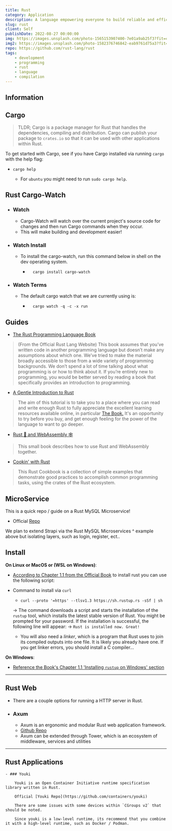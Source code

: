 ```yaml
---
title: Rust
category: Application
description: A language empowering everyone to build reliable and efficient software.
slug: rust
client: Self
publishDate: 2022-08-27 00:00:00
img: https://images.unsplash.com/photo-1565153907400-7e01a9ab25f3?fit=crop&w=1400&h=700&q=75
img2: https://images.unsplash.com/photo-1582376746842-eab9761d75a3?fit=crop&w=1400&h=700&q=75
repo: https://github.com/rust-lang/rust
tags:
    - development
    - programming
    - rust
    - language
    - compilation
---
```


## Information

## Cargo

> TLDR; Cargo is a package manager for Rust that handles the dependencies, compiling and distribution. Cargo can publish your package to `crates.io` so that it can be used with other applications within Rust.

To get started with Cargo, see if you have Cargo installed via running `cargo` with the help flag:

-   ```shell
    cargo help
    ```
    -   For `ubuntu` you might need to run `sudo cargo help`.

## Rust Cargo-Watch

-   ### Watch

    -   Cargo-Watch will watch over the current project's source code for changes and then run Cargo commands when they occur.
    -   This will make building and development easier!

-   ### Watch Install

    -   To install the cargo-watch, run this command below in shell on the dev operating system.

        -   ```shell
              cargo install cargo-watch
            ```

-   ### Watch Terms

    -   The default cargo watch that we are currently using is:

        -   ```shell
              cargo watch -q -c -x run
            ```

## Guides

-   [The Rust Programming Language Book](https://doc.rust-lang.org/stable/book/title-page.html)

> (From the Official Rust Lang Website)
> This book assumes that you’ve written code in another programming language but doesn’t
> make any assumptions about which one. We’ve tried to make the material broadly accessible
> to those from a wide variety of programming backgrounds. We don’t spend a lot of time talking
> about what programming is or how to think about it. If you’re entirely new to programming, you
> would be better served by reading a book that specifically provides an introduction to programming.

-   [A Gentle Introduction to Rust](https://stevedonovan.github.io/rust-gentle-intro/)

> The aim of this tutorial is to take you to a place where you can read and write enough Rust to
> fully appreciate the excellent learning resources available online, in particular
> [The Book.](https://doc.rust-lang.org/stable/book/title-page.html)
> It's an opportunity to try before you buy, and get enough feeling for the power of the language to want to go deeper.

-   [Rust 🦀 and WebAssembly 🕸](https://rustwasm.github.io/book/)

> This small book describes how to use Rust and WebAssembly together.

-   [Cookin' with Rust](https://rust-lang-nursery.github.io/rust-cookbook/intro.html)

> This Rust Cookbook is a collection of simple examples that demonstrate good practices to accomplish common
> programming tasks, using the crates of the Rust ecosystem.

## MicroService

This is a quick repo / guide on a Rust MySQL Microservice!

-   Official [Repo](https://github.com/second-state/microservice-rust-mysql)

We plan to extend Strapi via the Rust MySQL Microservices ^ example above but isolating layers, such as login, register, ect..

## Install

**On Linux or MacOS or (WSL on Windows)**:

-   [According to Chapter 1.1 from the Official Book](https://doc.rust-lang.org/stable/book/ch01-01-installation.html) to install rust you can use the following script:

-   Command to install via `curl`

    -   ```shell
        curl --proto '=https' --tlsv1.3 https://sh.rustup.rs -sSf | sh
        ```

    -> The command downloads a script and starts the installation of the `rustup` tool, which installs the latest stable version of Rust. You might be prompted for your password. If the installation is successful, the following line will appear:
    -> `Rust is installed now. Great!`

    -   You will also need a _linker_, which is a program that Rust uses to join its compiled outputs into one file. It is likely you already have one. If you get linker errors, you should install a C compiler...

**On Windows**:

-   [Reference the Book's Chapter 1.1 'Installing `rustup` on Windows' section](https://doc.rust-lang.org/stable/book/ch01-01-installation.html#installing-rustup-on-windows)


---

## Rust Web

-   There are a couple options for running a HTTP server in Rust.

-   ### Axum

    -   Axum is an ergonomic and modular Rust web application framework.
    -   [Github Repo](https://github.com/tokio-rs/axum)
    -   Axum can be extended through Tower, which is an ecosystem of middleware, services and utilities

---

## Rust Applications

    - ### Youki

        Youki is an Open Container Initiative runtime specification library written in Rust.

        Official [Youki Repo](https://github.com/containers/youki)

        There are some issues with some devices within `CGroups v2` that should be noted.

        Since youki is a low-level runtime, its recommend that you combine it with a high-level runtime, such as Docker / Podman.
